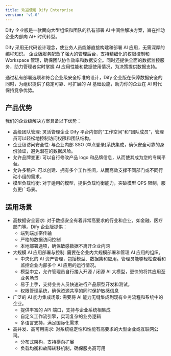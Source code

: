 ```yaml
---
title: 欢迎使用 Dify Enterprise
version: 'v1.0'
---
```


Dify 企业版是一款面向大型组织和团队的私有部署 AI 中间件解决方案，旨在推动企业内部向 AI+ 时代转型。

Dify 采用无代码设计理念，使业务人员能够直接构建和部署 AI 应用，无需深厚的编程知识。
企业版服务配备了强大的管理后台，支持精细化的权限控制和 Workspace 管理，确保团队协作效率和数据安全。同时还提供全面的数据监控服务，助力管理者实时掌握 AI 应用性能和数据使用情况，为决策提供数据支持。

通过私有部署选项和符合企业级安全标准的设计，Dify 企业版在保障数据安全的同时，为组织提供了稳定可靠、可扩展的 AI 基础设施，助力你的企业在 AI 时代保持竞争优势。

## 产品优势

我们的企业级解决方案具备以下优势：

- 高级团队管理: 灵活管理企业 Dify 平台内部的“工作空间”和“团队成员”，管理员可以轻松地控制访问权限和团队结构。
- 企业级访问安全性: 与企业内部 SSO (单点登录)系统集成，确保安全可靠的身份验证，避免潜在的数据风险。
- 允许品牌变更: 可以自行修改产品 logo 和品牌信息，从而使其成为您的专属平台。
- 允许多租户: 可以创建、拥有多个工作空间，从而高效支撑不同部门或不同行动小组的需求。
- 模型负载均衡: 对于适用的模型，提供负载均衡能力，突破模型 QPS 限制，服务更广场景。

## 适用场景

- 高数据安全要求: 对于数据安全有着非常高要求的行业和企业，如金融、医疗部门等。Dify 企业版提供： 
  - 端到端加密传输
  - 严格的数据访问控制
  - 本地部署选项，确保敏感数据不离开企业内网
- 大规模 AI 应用部署与控制: 需要在企业内大规模部署和管理 AI 应用的组织。 
  - 中央化的 AI 资产管理，包括模型、数据集和应用。管理员能够轻松查看和监控企业内部多个 AI 应用的运行情况。
  - 模型中立，允许管理员自行接入开源 / 闭源 AI 大模型，更快的将其应用至业务场景
  - 易于上手，支持业务人员快速进行产品原型开发和测试。
  - 权限管理系统，确保资源共享的同时保护敏感信息
- 广泛的 AI 能力集成场景: 需要将 AI 能力无缝集成到现有业务流程和系统中的企业。 
  - 提供丰富的 API 端口，支持与企业系统相集成
  - 自定义工作流引擎，实现复杂的业务逻辑
  - 多语言支持，满足国际化需求
- 高并发、高可用需求: 对系统稳定性和性能有高要求的大型企业或互联网公司。 
  - 分布式架构，支持横向扩展
  - 负载均衡和故障转移机制，确保服务高可用